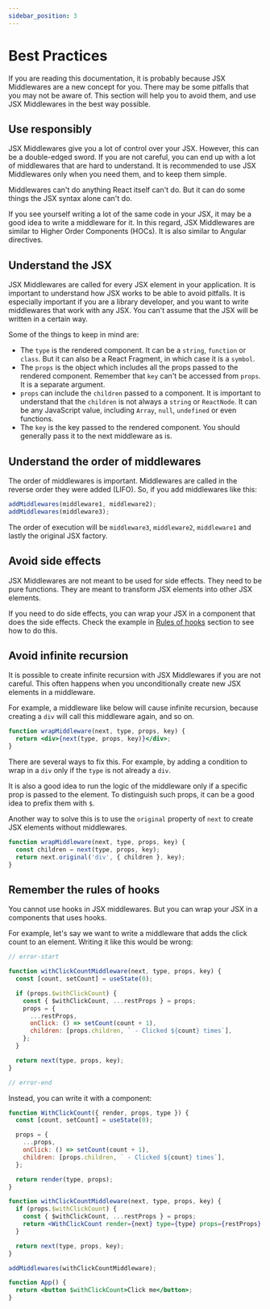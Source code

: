 ```yaml
---
sidebar_position: 3
---
```



# Best Practices

If you are reading this documentation, it is probably because JSX Middlewares are a new concept for you. There may be some pitfalls that you may not be aware of. This section will help you to avoid them, and use JSX Middlewares in the best way possible.

## Use responsibly

JSX Middlewares give you a lot of control over your JSX. However, this can be a double-edged sword. If you are not careful, you can end up with a lot of middlewares that are hard to understand. It is recommended to use JSX Middlewares only when you need them, and to keep them simple.

Middlewares can't do anything React itself can't do. But it can do some things the JSX syntax alone can't do.

If you see yourself writing a lot of the same code in your JSX, it may be a good idea to write a middleware for it. In this regard, JSX Middlewares are similar to Higher Order Components (HOCs). It is also similar to Angular directives.

## Understand the JSX

JSX Middlewares are called for every JSX element in your application. It is important to understand how JSX works to be able to avoid pitfalls. It is especially important if you are a library developer, and you want to write middlewares that work with any JSX. You can't assume that the JSX will be written in a certain way.

Some of the things to keep in mind are:

- The `type` is the rendered component. It can be a `string`, `function` or `class`. But it can also be a React Fragment, in which case it is a `symbol`.
- The `props` is the object which includes all the props passed to the rendered component. Remember that `key` can't be accessed from `props`. It is a separate argument.
- `props` can include the `children` passed to a component. It is important to understand that the `children` is not always a `string` or `ReactNode`. It can be any JavaScript value, including `Array`, `null`, `undefined` or even functions.
- The `key` is the key passed to the rendered component. You should generally pass it to the next middleware as is.

## Understand the order of middlewares

The order of middlewares is important. Middlewares are called in the reverse order they were added (LIFO). So, if you add middlewares like this:

```jsx
addMiddlewares(middleware1, middleware2);
addMiddlewares(middleware3);
```

The order of execution will be `middleware3`, `middleware2`, `middleware1` and lastly the original JSX factory.

## Avoid side effects

JSX Middlewares are not meant to be used for side effects. They need to be pure functions. They are meant to transform JSX elements into other JSX elements.

If you need to do side effects, you can wrap your JSX in a component that does the side effects. Check the example in [Rules of hooks](#remember-the-rules-of-hooks) section to see how to do this.

## Avoid infinite recursion

It is possible to create infinite recursion with JSX Middlewares if you are not careful. This often happens when you unconditionally create new JSX elements in a middleware.

For example, a middleware like below will cause infinite recursion, because creating a `div` will call this middleware again, and so on.

```jsx
function wrapMiddleware(next, type, props, key) {
  return <div>{next(type, props, key)}</div>;
}
```

There are several ways to fix this. For example, by adding a condition to wrap in a `div` only if the `type` is not already a `div`.

It is also a good idea to run the logic of the middleware only if a specific prop is passed to the element. To distinguish such props, it can be a good idea to prefix them with `$`.

Another way to solve this is to use the `original` property of `next` to create JSX elements without middlewares.

```jsx
function wrapMiddleware(next, type, props, key) {
  const children = next(type, props, key);
  return next.original('div', { children }, key);
}
```

## Remember the rules of hooks

You cannot use hooks in JSX middlewares. But you can wrap your JSX in a components that uses hooks.

For example, let's say we want to write a middleware that adds the click count to an element. Writing it like this would be wrong:

```jsx
// error-start

function withClickCountMiddleware(next, type, props, key) {
  const [count, setCount] = useState(0);

  if (props.$withClickCount) {
    const { $withClickCount, ...restProps } = props;
    props = {
      ...restProps,
      onClick: () => setCount(count + 1),
      children: [props.children, ` - Clicked ${count} times`],
    };
  }

  return next(type, props, key);
}

// error-end
```

Instead, you can write it with a component:

```jsx
function WithClickCount({ render, props, type }) {
  const [count, setCount] = useState(0);

  props = {
    ...props,
    onClick: () => setCount(count + 1),
    children: [props.children, ` - Clicked ${count} times`],
  };

  return render(type, props);
}

function withClickCountMiddleware(next, type, props, key) {
  if (props.$withClickCount) {
    const { $withClickCount, ...restProps } = props;
    return <WithClickCount render={next} type={type} props={restProps} key={key} />;
  }

  return next(type, props, key);
}

addMiddlewares(withClickCountMiddleware);

function App() {
  return <button $withClickCount>Click me</button>;
}
```

<WithClickCountExample />
